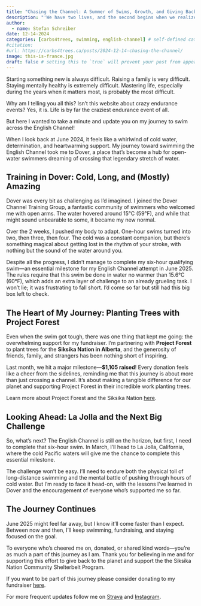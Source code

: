 ```yaml
---
title: "Chasing the Channel: A Summer of Swims, Growth, and Giving Back"
description: "'We have two lives, and the second begins when we realize we only have one.' -Confucius"
author:
  - name: Stefan Schreiber
date: 12-14-2024
categories: [carbs4trees, swimming, english-channel] # self-defined categories
#citation: 
#url: https://carbs4trees.ca/posts/2024-12-14-chasing-the-channel/ 
image: this-is-france.jpg
draft: false # setting this to `true` will prevent your post from appearing on your listing page until you're ready!
---
```


Starting something new is always difficult. Raising a family is very difficult. Staying mentally healthy is extremely difficult. Mastering life, especially during the years when it matters most, is probably the most difficult.

Why am I telling you all this? Isn't this website about crazy endurance events? Yes, it is. Life is by far the craziest endurance event of all.

But here I wanted to take a minute and update you on my journey to swim across the English Channel!

When I look back at June 2024, it feels like a whirlwind of cold water, determination, and heartwarming support. My journey toward swimming the English Channel took me to Dover, a place that’s become a hub for open-water swimmers dreaming of crossing that legendary stretch of water.

## Training in Dover: Cold, Long, and (Mostly) Amazing

Dover was every bit as challenging as I’d imagined. I joined the Dover Channel Training Group, a fantastic community of swimmers who welcomed me with open arms. The water hovered around 15°C (59°F), and while that might sound unbearable to some, it became my new normal.

Over the 2 weeks, I pushed my body to adapt. One-hour swims turned into two, then three, then four. The cold was a constant companion, but there’s something magical about getting lost in the rhythm of your stroke, with nothing but the sound of the water around you.

Despite all the progress, I didn’t manage to complete my six-hour qualifying swim—an essential milestone for my English Channel attempt in June 2025. The rules require that this swim be done in water no warmer than 15.6°C (60°F), which adds an extra layer of challenge to an already grueling task. I won’t lie; it was frustrating to fall short. I’d come so far but still had this big box left to check.

## The Heart of My Journey: Planting Trees with Project Forest

Even when the swim got tough, there was one thing that kept me going: the overwhelming support for my fundraiser. I’m partnering with **Project Forest** to plant trees for the **Siksika Nation in Alberta**, and the generosity of friends, family, and strangers has been nothing short of inspiring.

Last month, we hit a major milestone—**\$1,105 raised**! Every donation feels like a cheer from the sidelines, reminding me that this journey is about more than just crossing a channel. It’s about making a tangible difference for our planet and supporting Project Forest in their incredible work planting trees.

Learn more about Project Forest and the Siksika Nation [here](https://projectforest.ca/projects/project-forest-siksika-nation/).

## Looking Ahead: La Jolla and the Next Big Challenge

So, what’s next? The English Channel is still on the horizon, but first, I need to complete that six-hour swim. In March, I’ll head to La Jolla, California, where the cold Pacific waters will give me the chance to complete this essential milestone.

The challenge won’t be easy. I’ll need to endure both the physical toll of long-distance swimming and the mental battle of pushing through hours of cold water. But I’m ready to face it head-on, with the lessons I’ve learned in Dover and the encouragement of everyone who’s supported me so far.

## The Journey Continues

June 2025 might feel far away, but I know it’ll come faster than I expect. Between now and then, I’ll keep swimming, fundraising, and staying focused on the goal.

To everyone who’s cheered me on, donated, or shared kind words—you’re as much a part of this journey as I am. Thank you for believing in me and for supporting this effort to give back to the planet and support the the Siksika Nation Community Shelterbelt Program.

If you want to be part of this journey please consider donating to my fundraiser [here](https://gofund.me/3517572d).

For more frequent updates follow me on [Strava](https://www.strava.com/athletes/2224756) and [Instagram](https://www.instagram.com/carbs4trees/).
